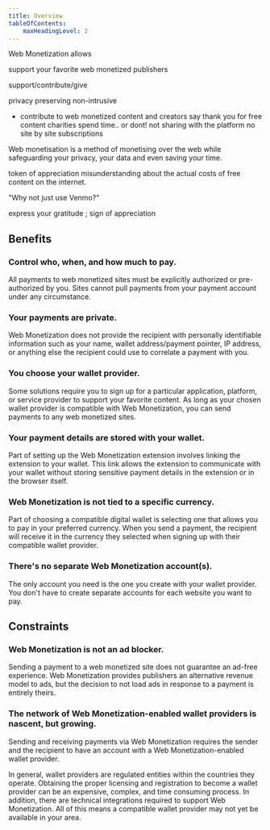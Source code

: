 ```yaml
---
title: Overview
tableOfContents:
    maxHeadingLevel: 2
---
```



Web Monetization allows

support your favorite web monetized publishers

support/contribute/give

privacy preserving 
non-intrusive

* contribute to web monetized content and creators
say thank you for free content
charities
spend time.. or dont!
not sharing with the platform
no site by site subscriptions

Web monetisation is a method of monetising over the web while safeguarding your privacy, your data and even saving your time.


token of appreciation
misunderstanding about the actual costs of free content on the internet.

"Why not just use Venmo?"

express your gratitude ; sign of appreciation








## Benefits

### Control who, when, and how much to pay.

All payments to web monetized sites must be explicitly authorized or pre-authorized by you. Sites cannot pull payments from your payment account under any circumstance.

### Your payments are private.

Web Monetization does not provide the recipient with personally identifiable information such as your name, wallet address/payment pointer, IP address, or anything else the recipient could use to correlate a payment with you.

### You choose your wallet provider.

Some solutions require you to sign up for a particular application, platform, or service provider to support your favorite content. As long as your chosen wallet provider is compatible with Web Monetization, you can send payments to any web monetized sites.

### Your payment details are stored with your wallet.

Part of setting up the Web Monetization extension involves linking the extension to your wallet. This link allows the extension to communicate with your wallet without storing sensitive payment details in the extension or in the browser itself.

### Web Monetization is not tied to a specific currency.

Part of choosing a compatible digital wallet is selecting one that allows you to pay in your preferred currency. When you send a payment, the recipient will receive it in the currency they selected when signing up with their compatible wallet provider.

### There's no separate Web Monetization account(s).

The only account you need is the one you create with your wallet provider. You don't have to create separate accounts for each website you want to pay.

## Constraints

### Web Monetization is not an ad blocker.

Sending a payment to a web monetized site does not guarantee an ad-free experience. Web Monetization provides publishers an alternative
revenue model to ads, but the decision to not load ads in response to a payment is entirely theirs.

### The network of Web Monetization-enabled wallet providers is nascent, but growing.

Sending and receiving payments via Web Monetization requires the sender and the recipient to have an account with a Web Monetization-enabled wallet provider.

In general, wallet providers are regulated entities within the countries they operate. Obtaining the proper licensing and registration to become a wallet provider can be an expensive, complex, and time consuming process. In addition, there are technical integrations required to support Web Monetization. All of this means a compatible wallet provider may not yet be available in your area.